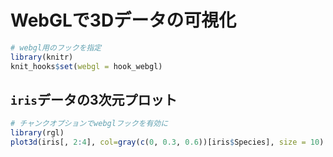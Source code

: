 # WebGLで3Dデータの可視化

```r
# webgl用のフックを指定
library(knitr)
knit_hooks$set(webgl = hook_webgl)
```

## `iris`データの3次元プロット

```r
# チャンクオプションでwebglフックを有効に
library(rgl)
plot3d(iris[, 2:4], col=gray(c(0, 0.3, 0.6))[iris$Species], size = 10)
```